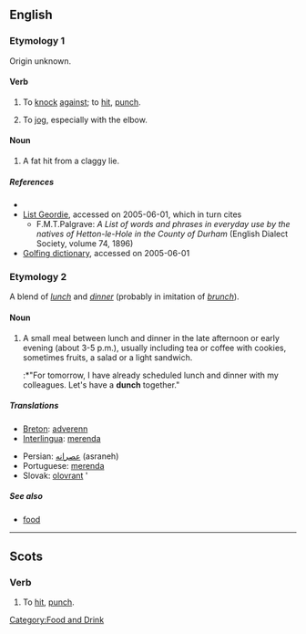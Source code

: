 {{see|Dunch}}
==English==

===Etymology 1===
Origin unknown.

====Verb====
{{en-verb|dunches|'''[[dunching]]''' '''or''' '''[[dunchin]]'''|dunched|dunched}}

# {{Geordie}} To [[knock]] [[against]]; to [[hit]], [[punch]].
# {{UK}} To [[jog]], especially with the elbow.

====Noun====
{{en-noun|-}}

# {{golf}} A fat hit from a claggy lie.

=====References=====
*{{R:New Geordie Dictionary 1987}}
* [http://www.indigogroup.co.uk/durhamdialect/hetton1896.htm List Geordie], accessed on 2005-06-01, which in turn cites
** F.M.T.Palgrave: ''A List of words and phrases in everyday use by the natives of Hetton-le-Hole in the County of Durham'' (English Dialect Society, volume 74, 1896)
* [http://www.worldgolf.com/wglibrary/reference/dictionary/dpage.html Golfing dictionary], accessed on 2005-06-01

===Etymology 2===
A blend of ''[[lunch]]'' and ''[[dinner]]'' (probably in imitation of ''[[brunch]]'').

====Noun====
{{en-noun|-}}

# A small meal between lunch and dinner in the late afternoon or early evening (about 3-5 p.m.), usually including tea or coffee with cookies, sometimes fruits, a salad or a light sandwich.
#:*"For tomorrow, I have already scheduled lunch and dinner with my colleagues. Let's have a '''dunch''' together."

=====Translations=====
{{trans-top|small meal between lunch and dinner}}
*[[Breton]]: [[adverenn]] {{f}}
*[[Interlingua]]: [[merenda]]
{{trans-mid}}
*Persian: [[عصرانه]] (asraneh)
*Portuguese: [[merenda]] {{f}}
*Slovak: [[olovrant]] {{m}}'
{{trans-bottom}}

=====See also=====
* [[food]]

[[Category:Food and Drink]]

----

==Scots==

===Verb===
{{sco-verb|dunches|dunchin|duncht|duncht}}

# To [[hit]], [[punch]].